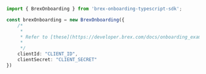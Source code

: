 ```typescript index.ts
import { BrexOnboarding } from 'brex-onboarding-typescript-sdk';

const brexOnboarding = new BrexOnboarding({
    /*
     * 
     * Refer to [these](https://developer.brex.com/docs/onboarding_examples/) docs on how to use client credentials 
     * 
     */
    clientId: "CLIENT_ID",
    clientSecret: "CLIENT_SECRET"
})
```